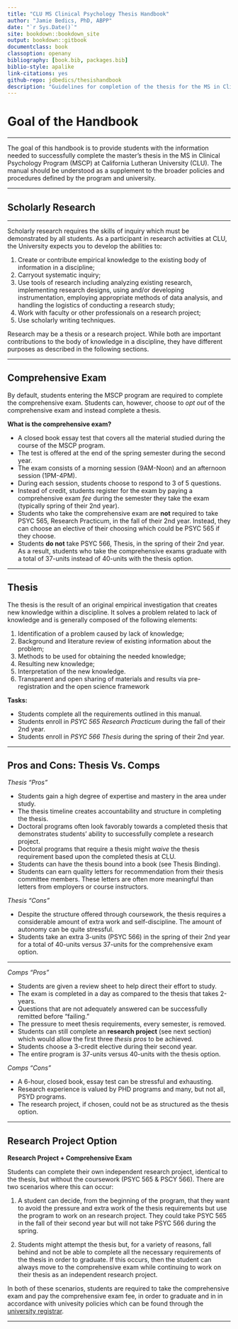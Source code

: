 ```yaml
--- 
title: "CLU MS Clinical Psychology Thesis Handbook"
author: "Jamie Bedics, PhD, ABPP"
date: "`r Sys.Date()`"
site: bookdown::bookdown_site
output: bookdown::gitbook
documentclass: book
classoption: openany
bibliography: [book.bib, packages.bib]
biblio-style: apalike
link-citations: yes
github-repo: jdbedics/thesishandbook
description: "Guidelines for completion of the thesis for the MS in Clinical Psychology Program at CLU."
---
```


# Goal of the Handbook

___

The goal of this handbook is to provide students with the information needed to successfully complete the master's thesis in the MS in Clinical Psychology Program (MSCP) at California Lutheran University (CLU).  The manual should be understood as a supplement to the broader policies and procedures defined by the program and university. 

___

## Scholarly Research

___

Scholarly research requires the skills of inquiry which must be demonstrated by all students. As a participant in research activities at CLU, the University expects you to develop the abilities to:

  1. Create or contribute empirical knowledge to the existing body of information in a discipline;
  2. Carryout systematic inquiry;
  3. Use tools of research including analyzing existing research, implementing research designs, using and/or developing instrumentation, employing appropriate methods of data analysis, and handling the logistics of conducting a research study;
  4. Work with faculty or other professionals on a research project;
  5. Use scholarly writing techniques.

Research may be a thesis or a research project. While both are important contributions to the body of knowledge in a discipline, they have different purposes as described in the following sections.

___

## Comprehensive Exam


By default, students entering the MSCP program are required to complete the comprehensive exam.  Students can, however, choose to _opt out_ of the comprehensive exam and instead complete a thesis.

**What is the comprehensive exam?**

  * A closed book essay test that covers all the material studied during the course 
      of the MSCP program.  
  * The test is offered at the end of the spring semester during the second year. 
  * The exam consists of a morning session (9AM-Noon) and an afternoon session (1PM-4PM).
  * During each session, students choose to respond to 3 of 5 questions.
  * Instead of credit, students register for the exam by paying a comprehensive exam *fee* 
    during the semester they take the exam (typically spring of their 2nd year).
  * Students who take the comprehensive exam are **not** required to take PSYC 565, 
    Research Practicum, in the fall of their 2nd year.  Instead, they can choose an 
    elective of their choosing which could be PSYC 565 if they choose. 
  * Students **do not** take PSYC 566, Thesis, in the spring of their 2nd year.  As a 
    result, students who take the comprehensive exams graduate with a total of 37-units 
    instead of 40-units with the thesis option.
  

___

## Thesis

The thesis is the result of an original empirical investigation that creates new knowledge within a discipline. It solves a problem related to lack of knowledge and is generally composed of the following elements:

  1. Identification of a problem caused by lack of knowledge;
  2. Background and literature review of existing information about the problem; 
  3. Methods to be used for obtaining the needed knowledge;
  4. Resulting new knowledge;
  5. Interpretation of the new knowledge.
  6. Transparent and open sharing of materials and results via pre-registration and the open science framework 

**Tasks:**

  * Students complete all the requirements outlined in this manual.
  * Students enroll in *PSYC 565 Research Practicum* during the fall of their 2nd year.
  * Students enroll in *PSYC 566 Thesis* during the spring of their 2nd year.

___

## Pros and Cons: Thesis Vs. Comps

*Thesis "Pros"*
  
  * Students gain a high degree of expertise and mastery in the area under study.
  * The thesis timeline creates accountability and structure in completing the thesis.
  * Doctoral programs often look favorably towards a completed thesis that demonstrates students' ability to successfully complete a research project.
  * Doctoral programs that require a thesis might *waive* the thesis requirement based upon the completed thesis at CLU.
  * Students can have the thesis bound into a book (see Thesis Binding).
  * Students can earn quality letters for recommendation from their thesis committee members. These letters are often more meaningful than letters from employers or course instructors. 

*Thesis "Cons"*
  
  * Despite the structure offered through coursework, the thesis requires a considerable amount of extra work and self-discipline. The amount of autonomy can be quite stressful.
  * Students take an extra 3-units (PSYC 566) in the spring of their 2nd year for a total of 40-units versus 37-units for the comprehensive exam option. 

___

  
*Comps "Pros"*
  
  * Students are given a review sheet to help direct their effort to study.
  * The exam is completed in a day as compared to the thesis that takes 2-years.
  * Questions that are not adequately answered can be successfully remitted before "failing."
  * The pressure to meet thesis requirements, every semester, is removed.
  * Students can still complete an **research project** (see next section) which would allow the first three *thesis pros* to be achieved.
  * Students choose a 3-credit elective during their second year.
  * The entire program is 37-units versus 40-units with the thesis option.
  
*Comps "Cons"*
 
  * A 6-hour, closed book, essay test can be stressful and exhausting.
  * Research experience is valued by PHD programs and many, but not all, PSYD programs.
  * The research project, if chosen, could not be as structured as the thesis option.
  
___

## Research Project Option

**Research Project + Comprehensive Exam** 

Students can complete their own independent research project, identical to the thesis, but without the coursework (PSYC 565 & PSCY 566).  There are two scenarios where this can occur:

  1. A student can decide, from the beginning of the program, that they want to avoid the pressure and extra work of the thesis requirements but use the program to work on an research project.  They could take PSYC 565 in the fall of their second year but will not take PSYC 566 during the spring.
  
  2. Students might attempt the thesis but, for a variety of reasons, fall behind and not be able to complete all the necessary requirements of the thesis in order to graduate. If this occurs, then the student can always move to the comprehensive exam while continuing to work on their thesis as an independent research project.  
    
In both of these scenarios, students are required to take the comprehensive exam and pay the comprehensive exam fee, in order to graduate and in in accordance with univesity policies which can be found through the [university registrar](https://www.callutheran.edu/students/registrar/).  

___

